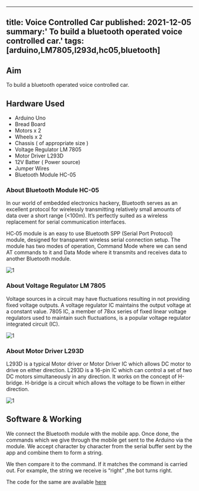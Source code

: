 <!-- ---
title: Voice Controlled Car
tags: [arduino,LM7805,l293d,hc05,bluetooth]
layout: article
mode: normal
type: article
sharing: true
author: Yug Ajmera
show_author_profile: true
show_title: true
full_width: false
header: true
cover: /assets/images/blog/thumbnails/Voice Controlled Car.png
--- -->
---
title: Voice Controlled Car
published: 2021-12-05
summary:' To build a bluetooth operated voice controlled car.'
tags: [arduino,LM7805,l293d,hc05,bluetooth]
---
## Aim
To build a bluetooth operated voice controlled car.

<!--more-->

## Hardware Used
- Arduino Uno
- Bread Board
- Motors x 2
- Wheels x 2
- Chassis ( of appropriate size )
- Voltage Regulator LM 7805
- Motor Driver L293D
- 12V Batter ( Power source)
- Jumper Wires
- Bluetooth Module HC-05

### About Bluetooth Module HC-05
In our world of embedded electronics hackery, Bluetooth serves as an excellent protocol for wirelessly transmitting relatively small amounts of data over a short range (<100m). It’s perfectly suited as a wireless replacement for serial communication interfaces.

HC‐05 module is an easy to use Bluetooth SPP (Serial Port Protocol) module, designed for transparent wireless serial connection setup. The module has two modes of operation, Command Mode where we can send AT commands to it and Data Mode where it transmits and receives data to another Bluetooth module.

<Image
  src='/static/images/blog/Voice-Controlled-Car/1.png'
  alt='1'
  width='auto'
  height='auto'
/>

### About Voltage Regulator LM 7805
Voltage sources in a circuit may have fluctuations resulting in not providing fixed voltage outputs. A voltage regulator IC maintains the output voltage at a constant value. 7805 IC, a member of 78xx series of fixed linear voltage regulators used to maintain such fluctuations, is a popular voltage regulator integrated circuit (IC).

<Image
  src='/static/images/blog/Voice-Controlled-Car/2.png'
  alt='1'
  width='auto'
  height='auto'
/>

### About Motor Driver L293D
L293D is a typical Motor driver or Motor Driver IC which allows DC motor to drive on either direction. L293D is a 16-pin IC which can control a set of two DC motors simultaneously in any direction. It works on the concept of H-bridge. H-bridge is a circuit which allows the voltage to be flown in either direction.

<Image
  src='/static/images/blog/Voice-Controlled-Car/3.png'
  alt='1'
  width='auto'
  height='auto'
/>

## Software & Working 
We connect the Bluetooth module with the mobile app. Once done, the commands which we give through the mobile get sent to the Arduino via the module. We accept character by character from the serial buffer sent by the app and combine them to form a string.

We then compare it to the command. If it matches the command is carried out. For example, the string we receive is “right” ,the bot turns right.

The code for the same are available [here]( http://yainnoware.blogspot.in/p/voice-controlled-car.html)
<EmbedItem url='https://www.youtube.com/embed/q5I7UFtxVUY' />
